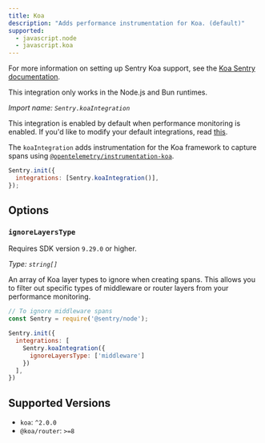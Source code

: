```yaml
---
title: Koa
description: "Adds performance instrumentation for Koa. (default)"
supported:
  - javascript.node
  - javascript.koa
---
```


For more information on setting up Sentry Koa support, see the [Koa Sentry documentation](/platforms/javascript/guides/koa/).

<Alert>

This integration only works in the Node.js and Bun runtimes.

</Alert>

_Import name: `Sentry.koaIntegration`_

This integration is enabled by default when performance monitoring is enabled. If you'd like to modify your default integrations, read [this](./../#modifying-default-integrations).

The `koaIntegration` adds instrumentation for the Koa framework to capture spans using [`@opentelemetry/instrumentation-koa`](https://www.npmjs.com/package/@opentelemetry/instrumentation-koa).

```JavaScript
Sentry.init({
  integrations: [Sentry.koaIntegration()],
});
```

## Options

### `ignoreLayersType`

Requires SDK version `9.29.0` or higher.

_Type: `string[]`_

An array of Koa layer types to ignore when creating spans. This allows you to filter out specific types of middleware or router layers from your performance monitoring.

```javascript
// To ignore middleware spans
const Sentry = require('@sentry/node');

Sentry.init({
  integrations: [
    Sentry.koaIntegration({
      ignoreLayersType: ['middleware']
    })
  ],
})
```

## Supported Versions

- `koa`: `^2.0.0`
- `@koa/router`: `>=8`
